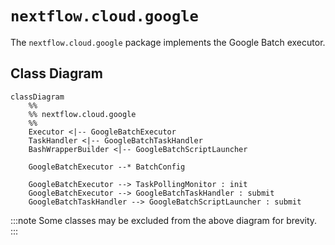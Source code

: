 
# `nextflow.cloud.google`

The `nextflow.cloud.google` package implements the Google Batch executor.

## Class Diagram

```mermaid
classDiagram
    %%
    %% nextflow.cloud.google
    %%
    Executor <|-- GoogleBatchExecutor
    TaskHandler <|-- GoogleBatchTaskHandler
    BashWrapperBuilder <|-- GoogleBatchScriptLauncher

    GoogleBatchExecutor --* BatchConfig

    GoogleBatchExecutor --> TaskPollingMonitor : init
    GoogleBatchExecutor --> GoogleBatchTaskHandler : submit
    GoogleBatchTaskHandler --> GoogleBatchScriptLauncher : submit

```

:::note
Some classes may be excluded from the above diagram for brevity.
:::
